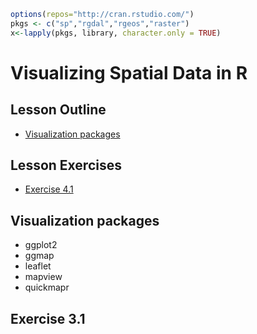 ```r
options(repos="http://cran.rstudio.com/")
pkgs <- c("sp","rgdal","rgeos","raster")
x<-lapply(pkgs, library, character.only = TRUE)
```

# Visualizing Spatial Data in R

## Lesson Outline
- [Visualization packages](#visualization-packages)

## Lesson Exercises
- [Exercise 4.1](#exercise-41)

## Visualization packages
- ggplot2
- ggmap
- leaflet
- mapview
- quickmapr

## Exercise 3.1